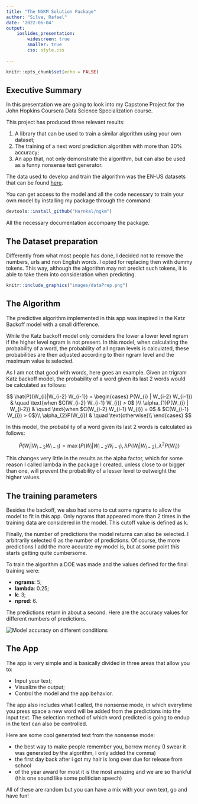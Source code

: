 ```yaml
---
title: "The NGKM Solution Package"
author: "Silva, Rafael"
date: '2022-06-04'
output: 
    ioslides_presentation:
        widescreen: true
        smaller: true
        css: style.css
        
---
```


```r
knitr::opts_chunk$set(echo = FALSE)
```

## Executive Summary

In this presentation we are going to look into my Capstone Project for the John Hopkins Coursera Data Science Specialization course.

This project has produced three relevant results:

 1. A library that can be used to train a similar algorithm using your own dataset;
 1. The training of a next word prediction algorithm with more than 30% accuracy;
 1. An app that, not only demonstrate the algorithm, but can also be used as a funny nonsense text generator.
 
The data used to develop and train the algorithm was the EN-US datasets that can be found  [here](https://d396qusza40orc.cloudfront.net/dsscapstone/dataset/Coursera-SwiftKey.zip).

You can get access to the model and all the code necessary to train your own model by installing my package through the command:

```r
devtools::install_github("Harnkal/ngkm")
```

All the necessary documentation accompany the package.

 
## The Dataset preparation

Differently from what most people has done, I decided not to remove the numbers, urls and non English words. I opted for replacing then with dummy tokens. This way, although the algorithm may not predict such tokens, it is able to take them into consideration when predicting.

```r
knitr::include_graphics("images/dataPrep.png")
```

## The Algorithm

The predictive algorithm implemented in this app was inspired in the Katz Backoff model with a small difference.  

While the Katz backoff model only considers the lower a lower level ngram if the higher level ngram is not present. In this model, when calculating the probability of a word, the probability of all ngram levels is calculated, these probabilities are then adjusted according to their ngram level and the maximum value is selected.

As I am not that good with words, here goes an example. Given an trigram Katz backoff model, the probability of a word given its last 2 words would be calculated as follows:

$$
\hat{P}(W_{i}|W_{i-2} W_{i-1}) =
\begin{cases}
P(W_{i} | W_{i-2} W_{i-1}) & \quad \text{when $C(W_{i-2} W_{i-1} W_{i}) > 0$ }\\
\alpha_{1}P(W_{i} | W_{i-2}) & \quad \text{when $C(W_{i-2} W_{i-1} W_{i}) = 0$ & $C(W_{i-1} W_{i}) > 0$}\\
\alpha_{2}P(W_{i}) & \quad \text{otherwise}\\
\end{cases}
$$

In this model, the probability of a word given its last 2 words is calculated as follows:

$$
\hat{P}(W_{i} | W_{i-2} W_{i-1}) = \max (P(W_{i} | W_{i-2} W_{i-1}),\lambda P(W_{i} | W_{i-2}), \lambda^2 P(W_{i}))
$$

This changes very little in the results as the alpha factor, which for some reason I called lambda in the package I created, unless close to or bigger than one, will prevent the probability of a lesser level to outweight the higher values.

## The training parameters

Besides the backoff, we also had some to cut some ngrams to allow the model to fit in this app. Only ngrams that appeared more than 2 times in the training data are considered in the model. This cutoff value is defined as k.

Finally, the number of predictions the model returns can also be selected. I arbitrarily selected 6 as the number of predictions. Of course, the more predictions I add the more accurate my model is, but at some point this starts getting quite cumbersome. 

To train the algorithm a DOE was made and the values defined for the final training were:

 - **ngrams**: 5;
 - **lambda**: 0.25;
 - **k**: 3;
 - **npred**: 6.

The predictions return in about a second. Here are the accuracy values for different numbers of predictions.

![](images/acc.png "Model accuracy on different conditions")

## The App

The app is very simple and is basically divided in three areas that allow you to:

 - Input your text;
 - Visualize the output;
 - Control the model and the app behavior.
 
The app also includes what I called, the nonsense mode, in which everytime you press space a new word will be added from the predictions into the input text. The selection method of which word predicted is going to endup in the text can also be controlled.

Here are some cool generated text from the nonsense mode:

 - the best way to make people remember you, borrow money (I swear it was generated by the algorithm, I only added the comma)
 - the first day back after i got my hair is long over due for release from school
 - of the year award for most it is the most amazing and we are so thankful (this one sound like some politician speech)

All of these are random but you can have a mix with your own text, go and have fun!